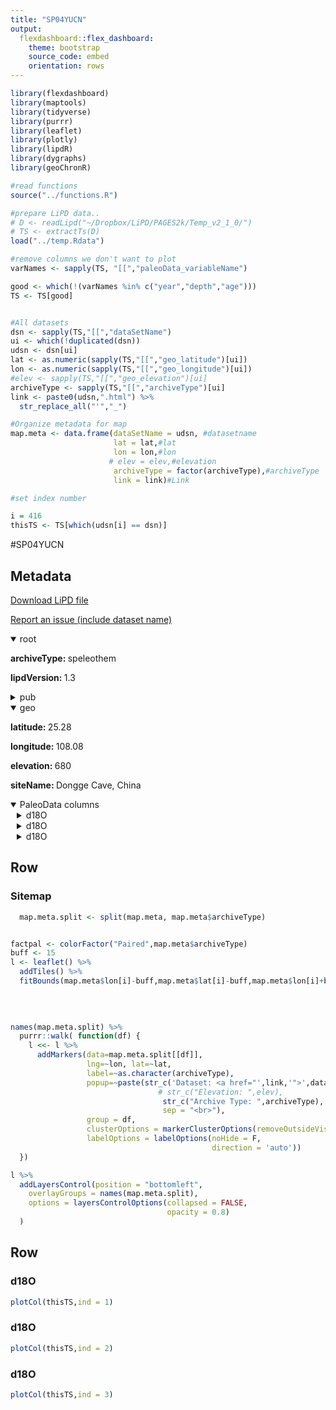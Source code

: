```yaml
---
title: "SP04YUCN"
output: 
  flexdashboard::flex_dashboard:
    theme: bootstrap
    source_code: embed
    orientation: rows
---
```


```r
library(flexdashboard)
library(maptools)
library(tidyverse)
library(purrr)
library(leaflet)
library(plotly)
library(lipdR)
library(dygraphs)
library(geoChronR)

#read functions
source("../functions.R")

#prepare LiPD data..
# D <- readLipd("~/Dropbox/LiPD/PAGES2k/Temp_v2_1_0/")
# TS <- extractTs(D)
load("../temp.Rdata")

#remove columns we don't want to plot
varNames <- sapply(TS, "[[","paleoData_variableName")

good <- which(!(varNames %in% c("year","depth","age")))
TS <- TS[good]


#All datasets
dsn <- sapply(TS,"[[","dataSetName")
ui <- which(!duplicated(dsn))
udsn <- dsn[ui]
lat <- as.numeric(sapply(TS,"[[","geo_latitude")[ui])
lon <- as.numeric(sapply(TS,"[[","geo_longitude")[ui])
#elev <- sapply(TS,"[[","geo_elevation")[ui]
archiveType <- sapply(TS,"[[","archiveType")[ui]
link <- paste0(udsn,".html") %>% 
  str_replace_all("'","_")

#Organize metadata for map
map.meta <- data.frame(dataSetName = udsn, #datasetname
                       lat = lat,#lat
                       lon = lon,#lon
                      # elev = elev,#elevation
                       archiveType = factor(archiveType),#archiveType
                       link = link)#Link

#set index number

i = 416
thisTS <- TS[which(udsn[i] == dsn)]
```
#SP04YUCN

Metadata {.sidebar}
-------------------------------------
[Download LiPD file](SP04YUCN.lpd)
            

[Report an issue (include dataset name)](https://github.com/nickmckay/LiPDverse/issues)

<details open style="margin-left: 0px">
<summary>root</summary>
<p style="margin-left: 0px"><strong>archiveType: </strong>speleothem
<p style="margin-left: 0px"><strong>lipdVersion: </strong>1.3
</details>
<details>
<summary>pub</summary>
<details style="margin-left: 10px">
<summary>pub1</summary>
<p style="margin-left: 10px"><strong>author: </strong>Yuan, D
<p style="margin-left: 10px"><strong>pubYear: </strong>2004
<p style="margin-left: 10px"><strong>DOI: </strong>10.1126/science.1091220
</details>
<details style="margin-left: 10px">
<summary>pub2</summary>
<p style="margin-left: 10px"><strong>author: </strong>Yuan, D., H. Cheng, R.L. Edwards, C.A. Dykoski, M.J. Kelly, M. Zhang, J. Qing, Y. Lin, Y. Wang, J. Wu, J.A. Dorale, Z. An, and Y. Cai
</details>
<details style="margin-left: 10px">
<summary>pub3</summary>
<p style="margin-left: 10px"><strong>author: </strong>Yuan, D., H. Cheng, R.L. Edwards, C.A. Dykoski, M.J. Kelly, M. Zhang, J. Qing, Y. Lin, Y. Wang, J. Wu, J.A. Dorale, Z. An, and Y. Cai
</details>
</details>
<details open style="margin-left: 0px">
<summary>geo</summary>
<p style="margin-left: 0px"><strong>latitude: </strong>25.28
<p style="margin-left: 0px"><strong>longitude: </strong>108.08
<p style="margin-left: 0px"><strong>elevation: </strong>680
<p style="margin-left: 0px"><strong>siteName: </strong>Dongge Cave, China
</details>
<details open>
<summary>PaleoData columns</summary>
<details style="margin-left: 10px">
<summary>d18O</summary>
<p style="margin-left: 10px"><strong>TSid: </strong>SP04YUCN01A
<p style="margin-left: 10px"><strong>variableName: </strong>d18O
<p style="margin-left: 10px"><strong>units: </strong>permil
<p style="margin-left: 10px"><strong>description: </strong>carbonate
<details>
<summary>interpretation</summary>
<details style="margin-left: 20px">
<summary>1</summary>
<p style="margin-left: 20px"><strong>basis: </strong>Interpretations of changes in precipitation d18O have focused on (i) the correlation be- tween mean annual temperature and  18O of modern meteoric precipitation [for temperatures  10�C (15)] and (ii) the anticorrelation between rainfall amount and precipitation d18O [the ?amount effect? (15)]. However, modern precipitation d18O trends basically result from the progressive removal of water vapor from air masses as they move from moisture source regions, resulting in decreasing water vapor and precipitation d18O, which explains the first-order observation of lower precipitation d18O values at higher lat- itudes. Precipitation d18O at Hulu/Dongge is therefore largely a measure of the fraction of water vapor removed from air masses be- tween the tropical Indo-Pacific and southeastern China.
<p style="margin-left: 20px"><strong>interpDirection: </strong>negative
<p style="margin-left: 20px"><strong>scope: </strong>climate
<p style="margin-left: 20px"><strong>seasonality: </strong>year
<p style="margin-left: 20px"><strong>variable: </strong>East Asian Monsoon Strength
</details>
<details style="margin-left: 20px">
<summary>2</summary>
<p style="margin-left: 20px"><strong>basis: </strong>To estimate absolute amounts of rainfall integrated from sources to southeast China, we must make assumptions about absolute humidity in tropical source regions. Even assuming a glacial relative humidity as high as today?s and only a modest tropical temper- ature depression (2.5�C), we calculate an ab- solute tropical glacial vapor pressure that is 85% of today?s and 79% of mid-Holocene/ Last Interglacial values (at a mid-Holocene temperature 1�C greater than today and con- stant relative humidity). Coupled with the Rayleigh calculations, the amount of precip- itation integrated between tropical sources and southeast China is today  87% of mid- Holocene/Last Interglacial values and was  65% of mid-Holocene/Last Interglacial val- ues at glacial times corresponding to the heaviest Hulu/Dongge calcite  18O values, indicating that this region was significantly drier during glacial times.
<p style="margin-left: 20px"><strong>direction: </strong>negative
<p style="margin-left: 20px"><strong>equilibriumEvidence: </strong>There is little evidence for kinetic fractionation on the basis of C and O isotope correlations. C and O isotope ratios do not correlate strongly for any of the three stalag- mites in this study or even for portions of these stalagmites. The highest R2 value for any of the three stalagmites is 0.27 (table S6). Because the top of D4 was deposited in isotopic equilibrium and because a portion of D4 replicates the Hulu record, D4 is less likely to have been affected by kinetic effects or water/rock interactions than D3.
<p style="margin-left: 20px"><strong>inferredMaterial: </strong>groundwater d18O
<p style="margin-left: 20px"><strong>mathematicalRelation: </strong>linear
<p style="margin-left: 20px"><strong>rank: </strong>2
<p style="margin-left: 20px"><strong>scope: </strong>isotope
<p style="margin-left: 20px"><strong>seasonality: </strong>monsoon
<p style="margin-left: 20px"><strong>variable: </strong>Fraction of water vapor lost from an air mass
</details>
</details>
</details>
<details style="margin-left: 10px">
<summary>d18O</summary>
<p style="margin-left: 10px"><strong>TSid: </strong>SP04YUCN02A
<p style="margin-left: 10px"><strong>variableName: </strong>d18O
<p style="margin-left: 10px"><strong>units: </strong>permil
<p style="margin-left: 10px"><strong>description: </strong>carbonate
<details>
<summary>interpretation</summary>
<details style="margin-left: 20px">
<summary>1</summary>
<p style="margin-left: 20px"><strong>basis: </strong>Interpretations of changes in precipitation d18O have focused on (i) the correlation be- tween mean annual temperature and  18O of modern meteoric precipitation [for temperatures  10�C (15)] and (ii) the anticorrelation between rainfall amount and precipitation d18O [the ?amount effect? (15)]. However, modern precipitation d18O trends basically result from the progressive removal of water vapor from air masses as they move from moisture source regions, resulting in decreasing water vapor and precipitation d18O, which explains the first-order observation of lower precipitation d18O values at higher lat- itudes. Precipitation d18O at Hulu/Dongge is therefore largely a measure of the fraction of water vapor removed from air masses be- tween the tropical Indo-Pacific and southeastern China.
<p style="margin-left: 20px"><strong>interpDirection: </strong>negative
<p style="margin-left: 20px"><strong>scope: </strong>climate
<p style="margin-left: 20px"><strong>seasonality: </strong>year
<p style="margin-left: 20px"><strong>variable: </strong>East Asian Monsoon Strength
</details>
<details style="margin-left: 20px">
<summary>2</summary>
<p style="margin-left: 20px"><strong>basis: </strong>To estimate absolute amounts of rainfall integrated from sources to southeast China, we must make assumptions about absolute humidity in tropical source regions. Even assuming a glacial relative humidity as high as today?s and only a modest tropical temper- ature depression (2.5�C), we calculate an ab- solute tropical glacial vapor pressure that is 85% of today?s and 79% of mid-Holocene/ Last Interglacial values (at a mid-Holocene temperature 1�C greater than today and con- stant relative humidity). Coupled with the Rayleigh calculations, the amount of precip- itation integrated between tropical sources and southeast China is today  87% of mid- Holocene/Last Interglacial values and was  65% of mid-Holocene/Last Interglacial val- ues at glacial times corresponding to the heaviest Hulu/Dongge calcite  18O values, indicating that this region was significantly drier during glacial times.
<p style="margin-left: 20px"><strong>direction: </strong>negative
<p style="margin-left: 20px"><strong>equilibriumEvidence: </strong>There is little evidence for kinetic fractionation on the basis of C and O isotope correlations. C and O isotope ratios do not correlate strongly for any of the three stalag- mites in this study or even for portions of these stalagmites. The highest R2 value for any of the three stalagmites is 0.27 (table S6). Because the top of D4 was deposited in isotopic equilibrium and because a portion of D4 replicates the Hulu record, D4 is less likely to have been affected by kinetic effects or water/rock interactions than D3.
<p style="margin-left: 20px"><strong>inferredMaterial: </strong>groundwater d18O
<p style="margin-left: 20px"><strong>mathematicalRelation: </strong>linear
<p style="margin-left: 20px"><strong>rank: </strong>2
<p style="margin-left: 20px"><strong>scope: </strong>isotope
<p style="margin-left: 20px"><strong>seasonality: </strong>monsoon
<p style="margin-left: 20px"><strong>variable: </strong>Fraction of water vapor lost from an air mass
</details>
</details>
</details>
<details style="margin-left: 10px">
<summary>d18O</summary>
<p style="margin-left: 10px"><strong>TSid: </strong>SP04YUCN03A
<p style="margin-left: 10px"><strong>variableName: </strong>d18O
<p style="margin-left: 10px"><strong>units: </strong>permil
<p style="margin-left: 10px"><strong>description: </strong>carbonate
<details>
<summary>interpretation</summary>
<details style="margin-left: 20px">
<summary>1</summary>
<p style="margin-left: 20px"><strong>basis: </strong>Interpretations of changes in precipitation d18O have focused on (i) the correlation be- tween mean annual temperature and  18O of modern meteoric precipitation [for temperatures  10�C (15)] and (ii) the anticorrelation between rainfall amount and precipitation d18O [the ?amount effect? (15)]. However, modern precipitation d18O trends basically result from the progressive removal of water vapor from air masses as they move from moisture source regions, resulting in decreasing water vapor and precipitation d18O, which explains the first-order observation of lower precipitation d18O values at higher lat- itudes. Precipitation d18O at Hulu/Dongge is therefore largely a measure of the fraction of water vapor removed from air masses be- tween the tropical Indo-Pacific and southeastern China.
<p style="margin-left: 20px"><strong>interpDirection: </strong>negative
<p style="margin-left: 20px"><strong>scope: </strong>climate
<p style="margin-left: 20px"><strong>seasonality: </strong>year
<p style="margin-left: 20px"><strong>variable: </strong>East Asian Monsoon Strength
</details>
<details style="margin-left: 20px">
<summary>2</summary>
<p style="margin-left: 20px"><strong>basis: </strong>To estimate absolute amounts of rainfall integrated from sources to southeast China, we must make assumptions about absolute humidity in tropical source regions. Even assuming a glacial relative humidity as high as today?s and only a modest tropical temper- ature depression (2.5�C), we calculate an ab- solute tropical glacial vapor pressure that is 85% of today?s and 79% of mid-Holocene/ Last Interglacial values (at a mid-Holocene temperature 1�C greater than today and con- stant relative humidity). Coupled with the Rayleigh calculations, the amount of precip- itation integrated between tropical sources and southeast China is today  87% of mid- Holocene/Last Interglacial values and was  65% of mid-Holocene/Last Interglacial val- ues at glacial times corresponding to the heaviest Hulu/Dongge calcite  18O values, indicating that this region was significantly drier during glacial times.
<p style="margin-left: 20px"><strong>direction: </strong>negative
<p style="margin-left: 20px"><strong>equilibriumEvidence: </strong>There is little evidence for kinetic fractionation on the basis of C and O isotope correlations. C and O isotope ratios do not correlate strongly for any of the three stalag- mites in this study or even for portions of these stalagmites. The highest R2 value for any of the three stalagmites is 0.27 (table S6). Because the top of D4 was deposited in isotopic equilibrium and because a portion of D4 replicates the Hulu record, D4 is less likely to have been affected by kinetic effects or water/rock interactions than D3.
<p style="margin-left: 20px"><strong>inferredMaterial: </strong>groundwater d18O
<p style="margin-left: 20px"><strong>mathematicalRelation: </strong>linear
<p style="margin-left: 20px"><strong>rank: </strong>2
<p style="margin-left: 20px"><strong>scope: </strong>isotope
<p style="margin-left: 20px"><strong>seasonality: </strong>monsoon
<p style="margin-left: 20px"><strong>variable: </strong>Fraction of water vapor lost from an air mass
</details>
</details>
</details>

Row
-----------------------------------------------------------------------

### Sitemap

```r
  map.meta.split <- split(map.meta, map.meta$archiveType)


factpal <- colorFactor("Paired",map.meta$archiveType)
buff <- 15
l <- leaflet() %>% 
  addTiles() %>% 
  fitBounds(map.meta$lon[i]-buff,map.meta$lat[i]-buff,map.meta$lon[i]+buff,map.meta$lat[i]+buff)
  

  
  
names(map.meta.split) %>%
  purrr::walk( function(df) {
    l <<- l %>%
      addMarkers(data=map.meta.split[[df]],
                 lng=~lon, lat=~lat,
                 label=~as.character(archiveType),
                 popup=~paste(str_c('Dataset: <a href="',link,'">',dataSetName,'</a>'),
                                 # str_c("Elevation: ",elev),
                                  str_c("Archive Type: ",archiveType),
                                  sep = "<br>"),
                 group = df,
                 clusterOptions = markerClusterOptions(removeOutsideVisibleBounds = F),
                 labelOptions = labelOptions(noHide = F,
                                             direction = 'auto'))
  })

l %>%
  addLayersControl(position = "bottomleft",
    overlayGroups = names(map.meta.split),
    options = layersControlOptions(collapsed = FALSE,
                                   opacity = 0.8)
  )
```

Row {.tabset .tabset-fade}
-----------------------------------------------------------------------

### d18O
```r
plotCol(thisTS,ind = 1)
```

### d18O
```r
plotCol(thisTS,ind = 2)
```

### d18O
```r
plotCol(thisTS,ind = 3)
```
